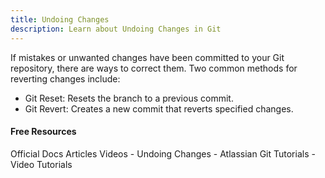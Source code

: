 ```yaml
---
title: Undoing Changes
description: Learn about Undoing Changes in Git
---
```

If mistakes or unwanted changes have been committed to your Git repository, there are ways to correct them. Two common methods for reverting changes include:

- Git Reset: Resets the branch to a previous commit.
- Git Revert: Creates a new commit that reverts specified changes.

#### Free Resources

<Tabs defaultValue="official">
<TabsList>
<TabsTrigger value="official">Official Docs</TabsTrigger>
<TabsTrigger value="article">Articles</TabsTrigger>
<TabsTrigger value="video">Videos</TabsTrigger>
</TabsList>

<TabsContent value="official">
<Note type="note" title="official">
- <Link href="https://git-scm.com/book/en/v2/Git-Tools-Reset-Demystified">Undoing Changes</Link>
</Note>
</TabsContent>
<TabsContent value="article">
<Note type="note" title="article">
- <Link href="https://www.atlassian.com/git/tutorials/undoing-changes">Atlassian Git Tutorials</Link>
</Note>
</TabsContent>
<TabsContent value="video">
<Note type="note" title="video">
- <Link href="https://www.youtube.com/results?search_query=git+undoing-changes+tutorial">Video Tutorials</Link>
</Note>
</TabsContent>
</Tabs>
